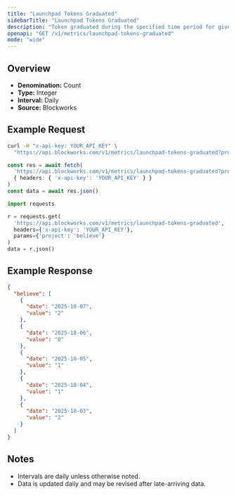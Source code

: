 ```yaml
---
title: "Launchpad Tokens Graduated"
sidebarTitle: "Launchpad Tokens Graduated"
description: "Token graduated during the specified time period for given launchpad."
openapi: "GET /v1/metrics/launchpad-tokens-graduated"
mode: "wide"
---
```


## Overview

- **Denomination:** Count
- **Type:** Integer
- **Interval:** Daily
- **Source:** Blockworks

## Example Request

<CodeGroup>

```bash cURL
curl -H "x-api-key: YOUR_API_KEY" \
  "https://api.blockworks.com/v1/metrics/launchpad-tokens-graduated?project=believe"
```

```typescript TypeScript
const res = await fetch(
  'https://api.blockworks.com/v1/metrics/launchpad-tokens-graduated?project=believe',
  { headers: { 'x-api-key': 'YOUR_API_KEY' } }
)
const data = await res.json()
```

```python Python
import requests

r = requests.get(
  'https://api.blockworks.com/v1/metrics/launchpad-tokens-graduated',
  headers={'x-api-key': 'YOUR_API_KEY'},
  params={'project': 'believe'}
)
data = r.json()
```

</CodeGroup>

## Example Response

```json
{
  "believe": [
    {
      "date": "2025-10-07",
      "value": "2"
    },
    {
      "date": "2025-10-06",
      "value": "0"
    },
    {
      "date": "2025-10-05",
      "value": "1"
    },
    {
      "date": "2025-10-04",
      "value": "1"
    },
    {
      "date": "2025-10-03",
      "value": "2"
    }
  ]
}
```

## Notes
- Intervals are daily unless otherwise noted.
- Data is updated daily and may be revised after late-arriving data.